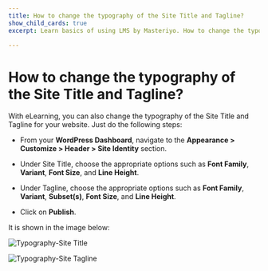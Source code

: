 ---
title: How to change the typography of the Site Title and Tagline?
show_child_cards: true
excerpt: Learn basics of using LMS by Masteriyo. How to change the typography of the Site Title and Tagline.

---

# How to change the typography of the Site Title and Tagline?

With eLearning, you can also change the typography of the Site Title and Tagline for your website. Just do the following steps:

- From your **WordPress Dashboard**, navigate to the **Appearance > Customize > Header > Site Identity** section.

- Under Site Title, choose the appropriate options such as **Font Family**, **Variant**, **Font Size**, and **Line Height**.

- Under Tagline, choose the appropriate options such as **Font Family**, **Variant**, **Subset(s)**, **Font Size**, and **Line Height**.

- Click on **Publish**.

It is shown in the image below:

![Typography-Site Title](https://user-images.githubusercontent.com/109593521/183409647-a42a9949-3c6a-43e7-a039-148380f4d4d2.png)

![Typography-Site Tagline](https://user-images.githubusercontent.com/109593521/183409660-3b4bf12c-eb27-4f8a-9624-40c2d2dba2f2.png)

